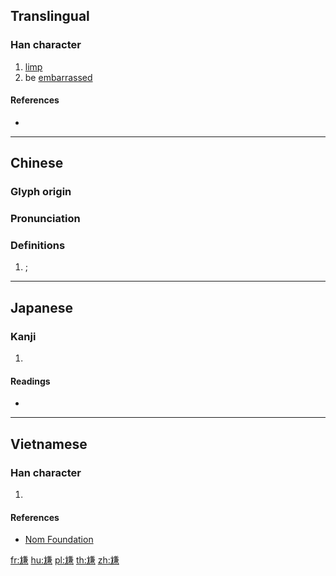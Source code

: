 {{character info/new}}
==Translingual==

===Han character===
{{Han char|rn=43|rad=尢|as=10|sn=13|four=|canj=KUTXC|ids=⿺尢兼}}

# [[limp]]
# be [[embarrass]]ed

====References====
* {{Han ref|kx=0299.070|dkj=07604|dj=0594.220|hdz=10556.080|uh=5C32|ud=23602}}

----

==Chinese==
{{zh-forms}}

===Glyph origin===
{{Han etym}}

===Pronunciation===
{{zh-pron
|mc=y
|oc=y
|cat=
}}
{{rfp|cmn}}

===Definitions===
{{zh-hanzi}}

# {{zh-original|尷}}; {{zh-only|尲尬}}

----

==Japanese==

===Kanji===
{{ja-kanji|grade=|rs=尢10}}

# {{defn|lang=ja|sort=尢10}}

====Readings====
* {{ja-readings|on=[[かん]] (kan), [[けん]] (ken)|kun=}}

----

==Vietnamese==

===Han character===
{{vi-readings|rs=尢10|hanviet=giám}}

# {{defn|lang=vi|sort=尢10}}

====References====
* [http://nomfoundation.org/common/nom_details.php?codepoint=5c32 Nom Foundation]

[[fr:尲]]
[[hu:尲]]
[[pl:尲]]
[[th:尲]]
[[zh:尲]]